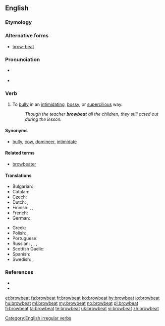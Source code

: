 {{was wotd|2008|January|12}}
==English==

===Etymology===
{{rfe|lang=en}}

===Alternative forms===
* [[brow-beat]]

===Pronunciation===
* {{a|RP|US}} {{IPA|/ˈbraʊ.biːt/|lang=en}}
* {{audio|en-us-browbeat.ogg|Audio (US)|lang=en}}

===Verb===
{{en-verb|browbeats|browbeating|browbeat|browbeaten}}

# {{context|transitive|lang=en}} To [[bully]] in an [[intimidating]], [[bossy]], or [[supercilious]] way.
#: ''Though the teacher '''browbeat''' all the children, they still acted out during the lesson.''

====Synonyms====
* {{sense|to bully in an intimidating way}} [[bully]], [[cow]], [[domineer]], [[intimidate]]

====Related terms====
* [[browbeater]]

====Translations====
{{trans-top|to bully in an intimidating way}}
* Bulgarian: {{t+|bg|сплашвам}}
* Catalan: {{t+|ca|intimidar}}
* Czech: {{t|cs|zastrašovat}}
* Dutch: {{t+|nl|intimideren}}, {{t|nl|inschuchteren}}
* Finnish: {{t+|fi|pelotella}}, {{t+|fi|tyrannisoida}}, {{t+|fi|pomottaa}}
* French: {{t+|fr|intimider}}
* German: {{t+|de|einschüchtern}}
{{trans-mid}}
* Greek: {{t+|el|αποπαίρνω}}
* Polish: {{t|pl|zastraszyć}}, {{t|pl|zastraszać}}
* Portuguese: {{t+|pt|intimidar}}
* Russian: {{t+|ru|запу́гивать|impf}}, {{t+|ru|пуга́ть|impf}}, {{t+|ru|страща́ть|impf}}, {{t+|ru|наводи́ть страх|impf}}
* Scottish Gaelic: {{t|gd|sàraich}}
* Spanish: {{t+|es|intimidar}}
* Swedish: {{t|sv|köra med}}, {{t+|sv|tyrannisera}}
{{trans-bottom}}

===References===
* {{R:Century 1911}}
* {{R:Webster 1913}}

[[Category:English irregular verbs]]

[[et:browbeat]]
[[fa:browbeat]]
[[fr:browbeat]]
[[ko:browbeat]]
[[hy:browbeat]]
[[io:browbeat]]
[[hu:browbeat]]
[[ml:browbeat]]
[[my:browbeat]]
[[no:browbeat]]
[[pl:browbeat]]
[[fi:browbeat]]
[[ta:browbeat]]
[[te:browbeat]]
[[uk:browbeat]]
[[vi:browbeat]]
[[zh:browbeat]]